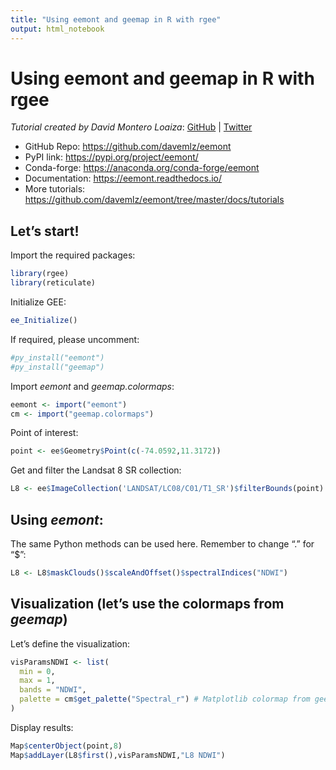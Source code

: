 ---
title: "Using eemont and geemap in R with rgee"
output: html_notebook
---

# Using eemont and geemap in R with rgee

_Tutorial created by *David Montero Loaiza*_: [GitHub](https://github.com/davemlz) | [Twitter](https://twitter.com/dmlmont)

- GitHub Repo: [https://github.com/davemlz/eemont](https://github.com/davemlz/eemont)
- PyPI link: [https://pypi.org/project/eemont/](https://pypi.org/project/eemont/)
- Conda-forge: [https://anaconda.org/conda-forge/eemont](https://anaconda.org/conda-forge/eemont)
- Documentation: [https://eemont.readthedocs.io/](https://eemont.readthedocs.io/)
- More tutorials: [https://github.com/davemlz/eemont/tree/master/docs/tutorials](https://github.com/davemlz/eemont/tree/master/docs/tutorials)

## Let's start!

Import the required packages:

```{r}
library(rgee)
library(reticulate)
```

Initialize GEE:

```{r}
ee_Initialize()
```

If required, please uncomment:

```{r}
#py_install("eemont")
#py_install("geemap")
```

Import *eemont* and *geemap.colormaps*:

```{r}
eemont <- import("eemont")
cm <- import("geemap.colormaps")
```

Point of interest:

```{r}
point <- ee$Geometry$Point(c(-74.0592,11.3172))
```

Get and filter the Landsat 8 SR collection:

```{r}
L8 <- ee$ImageCollection('LANDSAT/LC08/C01/T1_SR')$filterBounds(point)
```

## Using *eemont*:

The same Python methods can be used here. Remember to change "." for "$":

```{r}
L8 <- L8$maskClouds()$scaleAndOffset()$spectralIndices("NDWI")
```

## Visualization (let's use the colormaps from *geemap*)

Let's define the visualization:

```{r}
visParamsNDWI <- list(
  min = 0,
  max = 1,
  bands = "NDWI",
  palette = cm$get_palette("Spectral_r") # Matplotlib colormap from geemap
)
```

Display results:

```{r}
Map$centerObject(point,8)
Map$addLayer(L8$first(),visParamsNDWI,"L8 NDWI")
```
